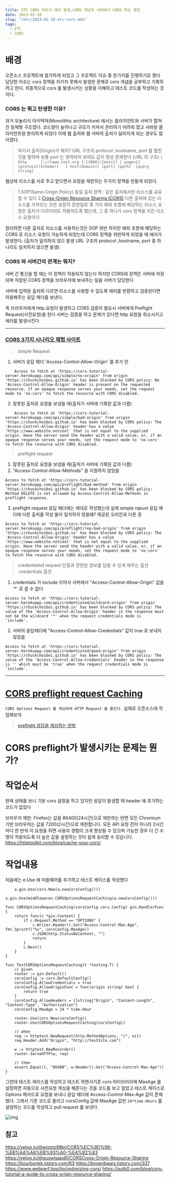 ```yaml
---
title: ETC CORS 위반시 에러 발생,CORS 개념과 서버에서 CORS 캐싱 경험
date: 2023-02-10
slug: "/etc/2023-02-10-etc-cors.mdx"
tags:
  - ETC
  - CORS
---
```


# 배경
오픈소스 프로젝트에 참가하게 되었고
그 프로젝트 이슈 중 한가지를 진행하기로 했다
담당한 이슈는 cors 정책을 지키지 못해서 발생한 문제로
cors 개념을 공부하고 기록하려고 한다.
최종적으로 cors 를 발생시키는 상황을 이해하고 테스트 코드를 작성하는 것이다.

### CORS 는 뭐고 탄생한 이유?
과거 모놀리식 아키텍쳐(Monolithic architecture) 에서는
클라이언트와 서버가 합쳐진 일체형 구조였다.
코드량이 늘어나고 규모가 커져서 관리하기 어려워 졌고 서바랑 클라이언트랑 분리하게 되었다
이때 웹 출처와 웹 서버의 출처가 달라지게 되는 경우도 많아졌다.


> 여기서 출처(Origin)가 뭐지?
URL 구조의 protocol ,hostname, port 를 합친 것을 말하며
보통 port 는 생략되어 보여도 값이 항상 존재한다
(URL 의 구조)
`[      http      ]://[www.test.org ]:[3000]/[main]? [ page=1]`
`[protocol(Scheme)]   [ host(domain)] [port] [path]  [query string]`


웹상에 리소스를 서로 주고 받으면서
요청을 제한하는 두가지 정책을 만들게 되었다.

> 1.SOP(Same-Origin Policy) 동일 출처 정책 : 같은 출처에서만 리소스를 공유할 수 있다
> 2.[Cross-Origin Resource Sharing (CORS)](https://developer.mozilla.org/en-US/docs/Web/HTTP/CORS)
> 다른 출처에 있는 리소스를 가져오는 것은 굉장히 흔한일로
> 몇 가지 예외 조항에 해당하는 리소스 요청은 출처가 다르더라도 허용하도록 했는데,
> 그 중 하나가 cors 정책을 지킨 리소스 요청이다.


정리하면
다른 출처로 리소스를 사용하는것은 SOP 위반
하지만 예외 조항에 해당하는 CORS 로 리소스 요청이 가능하게 되었는데
CORS 정책을 위반하게 되었을 때 에러가 발생한다.
(출처가 일치하지 않으 발생 URL 구조의 protocol ,hostname, port 중 하나라도 일치하지 않으면 발생)


### CORS 와 서버간의 관계는 뭐지?
서버 간 통신을 할 때는 이 정책이 적용되지 않는다
하지만
CORS에 정책은 서버에 저장되며
저장된 CORS 정책을 브라우저에 보내주는 일을 서버가 담당한다

서버에 입력된 출처와 다르면 리소스를 사용할 수 없도록 에러를 반환하고
검증된다면 허용해주는 응답 헤더를 보낸다.

즉 브라우저에게 http 요청이 발생하고 CORS 검증이 필요시
서버에게 Preflight Request(사전요청)을 한다
서버는 검증을 하고 문제가 있다면 http 요청을 취소시키고 에러를 발생시킨다

---

### [CORS 3가지 시나리오 체험 사이트](https://chuckchoiboi.github.io/cors-tutorial/)

>  simple Request
1. 서버가 응답 헤더 'Access-Control-Allow-Origin' 를 추가 안

```
	Access to fetch at 'https://cors-tutorial-server.herokuapp.com/api/simple/no-origin' from origin 'https://chuckchoiboi.github.io' has been blocked by CORS policy: No 'Access-Control-Allow-Origin' header is present on the requested resource. If an opaque response serves your needs, set the request mode to 'no-cors' to fetch the resource with CORS disabled.
```
	
2. 잘못된 출처로 요청을 보냈을 때(출처가 서버에 기록된 값과 다름)
```
	Access to fetch at 'https://cors-tutorial-server.herokuapp.com/api/simple/bad-origin' from origin 'https://chuckchoiboi.github.io' has been blocked by CORS policy: The 'Access-Control-Allow-Origin' header has a value 'https://www.website.notcool' that is not equal to the supplied origin. Have the server send the header with a valid value, or, if an opaque response serves your needs, set the request mode to 'no-cors' to fetch the resource with CORS disabled.
```
	
>  preflight request

1. 잘못된 출처로 요청을 보냈을 때(출처가 서버에 기록된 값과 다름)
2. "Access-Control-Allow-Methods" 을 지정하지 않았을 

```
Access to fetch at 'https://cors-tutorial-server.herokuapp.com/api/preflight/bad-method' from origin 'https://chuckchoiboi.github.io' has been blocked by CORS policy: Method DELETE is not allowed by Access-Control-Allow-Methods in preflight response.
```

3. preflight request 응답 헤더에는 제대로 작성했는데 
실제 simple rqeust 응답 헤더에 다른 출처를 작성
둘이 일치하지 않을떄? 제공된 오리진과 다른 경

```
Access to fetch at 'https://cors-tutorial-server.herokuapp.com/api/preflight/req-bad-origin' from origin 'https://chuckchoiboi.github.io' has been blocked by CORS policy: The 'Access-Control-Allow-Origin' header has a value 'https://www.website.notcool' that is not equal to the supplied origin. Have the server send the header with a valid value, or, if an opaque response serves your needs, set the request mode to 'no-cors' to fetch the resource with CORS disabled.
```

> credentialed request 인증과 관현된 정보를 담을 수 있게 해주는 옵션 :credentials 옵션

1. credentials 가 include 이어서 서버에서 "Access-Control-Allow-Origin" 값을  '*' 로 끌 수 없다
```
Access to fetch at 'https://cors-tutorial-server.herokuapp.com/api/credentialed/wildcard-origin' from origin 'https://chuckchoiboi.github.io' has been blocked by CORS policy: The value of the 'Access-Control-Allow-Origin' header in the response must not be the wildcard '*' when the request credentials mode is 'include'.
```

2. 서버의 응답헤더에 "Access-Control-Allow-Credentials" 값이 true 로 보내지 않았을 
```
Access to fetch at 'https://cors-tutorial-server.herokuapp.com/api/credentialed/good-origin' from origin 'https://chuckchoiboi.github.io' has been blocked by CORS policy: The value of the 'Access-Control-Allow-Credentials' header in the response is '' which must be 'true' when the request credentials mode is 'include'.
```

---

# [CORS preflight request Caching](https://developer.mozilla.org/en-US/docs/Glossary/Preflight_request)
`CORS Options Request 를 캐싱하여 HTTP Request 를 줄인다.`
실제로 오픈소스에 작업해보자

> [preflight 응답을 캐쉬하는 방법](https://news.hada.io/topic?id=7453)

# CORS preflight가 발생시키는 문제는 뭔가?


# 작업순서
현제 상태를 보니
기본 cors 설정을 하고 있지만
응답이 발생할 때 header 에 추가하는 코드가 없었다


브라우저 제한: Firefox는 값을 86400(24시간)으로 제한하는 반면
모든 Chromium 기반 브라우저는 값을 7200(2시간)으로 제한합니다.
모든 API 요청 전이 아니라 2시간마다 한 번씩 이 요청을 하면
사용자 경험이 크게 향상될 수 있으며
가능한 경우 더 긴 수명이 적용되도록 더 높은 값을 설정하는 것이 쉽게 승리할 수 있습니다.
https://httptoolkit.com/blog/cache-your-cors/



# 작업내용
처음에는 e.Use 에 미들웨어를 추가하고 테스트 케이스를 작성했다
```
	a.gin.Use(cors.New(a.newCorsConfig()))
	a.gin.Use(middlewares.CORSOptionsRequestCaching(a.newCorsConfig()))
```
```
func CORSOptionsRequestCaching(corsConfig cors.Config) gin.HandlerFunc {
	return func(c *gin.Context) {
		if c.Request.Method == "OPTIONS" {
			c.Writer.Header().Set("Access-Control-Max-Age", fmt.Sprintf("%v", corsConfig.MaxAge))
			c.JSON(http.StatusNoContent, "")
			return
		}
		c.Next()
	}
}
```
```
func TestCORSOptionsRequestCaching(t *testing.T) {
	// given
	router := gin.Default()
	corsConfig := cors.DefaultConfig()
	corsConfig.AllowCredentials = true
	corsConfig.AllowOriginFunc = func(origin string) bool {
		return true
	}
	corsConfig.AllowHeaders = []string{"Origin", "Content-Length", "Content-Type", "Authorization"}
	corsConfig.MaxAge = 24 * time.Hour

	router.Use(cors.New(corsConfig))
	router.Use(CORSOptionsRequestCaching(corsConfig))

	// when
	req := httptest.NewRequest(http.MethodOptions, "/", nil)
	req.Header.Add("Origin", "http://testSite.com")

	w := httptest.NewRecorder()
	router.ServeHTTP(w, req)

	// then
	assert.Equal(t, "86400", w.Header().Get("Access-Control-Max-Age"))
}
```
그런데 테스트 케이스를 작성하고 테스트 하면서기존 cors 라이브러리에
MaxAge 를 설정하면 자동으로 사전요청 캐싱을 해준다는 것을 코드를 보고 알았고
테스트 케이스로 Options 메서드로 요청을 보내니
응답 헤더에 Access-Control-Max-Age 값이 존재했다.
그래서 기존 코드로 돌리고
corsConfig 값에 MaxAge 값만 `24*time.Hours` 를 설정하는 코드를 작성하고 pull request 를 보냇다.

![img](./preflight_caching_result.png)

## 참고
https://velog.io/@wiostz98kr/CORS%EC%9D%98-%EB%AA%A8%EB%93%A0-%EA%B2%83
https://velog.io/@guswlsapdlf/CORSCross-Origin-Resource-Sharing
https://bourbonkk.tistory.com/63
https://brownbears.tistory.com/337
https://www.webperf.tips/tip/optimizing-cors/
https://auth0.com/blog/cors-tutorial-a-guide-to-cross-origin-resource-sharing/